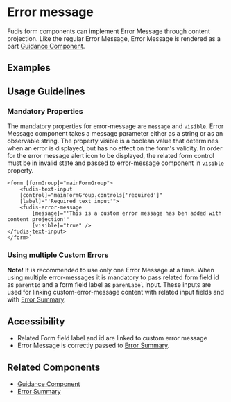 
<Meta title="Components/Form/Error Messages/Error Message" />

# Error message

Fudis form components can implement Error Message through content projection. 
Like the regular Error Message, Error Message is rendered as a part [Guidance Component](/docs/components-guidance). 

## Examples

<Canvas of={ErrorMessageStories.ErrorMessageExample}></Canvas>



## Usage Guidelines

### Mandatory Properties

The mandatory properties for error-message are `message` and `visible`. Error Message component takes a message parameter either as a string or as an observable string.
The property visible is a boolean value that determines when an error is displayed, but has no effect on the form's validity. In order for the error message alert icon to be displayed, 
the related form control must be in invalid state and passed to error-message component in `visible` property.

````
<form [formGroup]="mainFormGroup">
	<fudis-text-input
	[control]="mainFormGroup.controls['required']"
	[label]="'Required text input'">
	<fudis-error-message
		[message]="'This is a custom error message has ben added with content projection'"
		[visible]="true" />
</fudis-text-input>
</form>`
````
### Using multiple Custom Errors

**Note!** It is recommended to use only one Error Message at a time. When using multiple error-messages it is mandatory to pass related form field id as `parentId` and a form field label as `parenLabel` input. 
These inputs are used for linking custom-error-message content with related input fields and with [Error Summary](/docs/components-form-error-summary--documentation).

## Accessibility

- Related Form field label and id are linked to custom error message
- Error Message is correctly passed to [Error Summary](/docs/components-form-error-summary--documentation).

## Related Components

- [Guidance Component](/docs/components-guidance)
- [Error Summary](/docs/components-form-error-summary--documentation)

